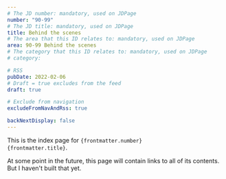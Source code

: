```yaml
---
# The JD number: mandatory, used on JDPage
number: "90-99"
# The JD title: mandatory, used on JDPage
title: Behind the scenes
# The area that this ID relates to: mandatory, used on JDPage
area: 90-99 Behind the scenes
# The category that this ID relates to: mandatory, used on JDPage
# category:

# RSS
pubDate: 2022-02-06
# Draft = true excludes from the feed
draft: true

# Exclude from navigation
excludeFromNavAndRss: true

backNextDisplay: false
---
```


This is the index page for <code>{frontmatter.number} {frontmatter.title}</code>.

At some point in the future, this page will contain links to all of its contents. But I haven't built that yet.
